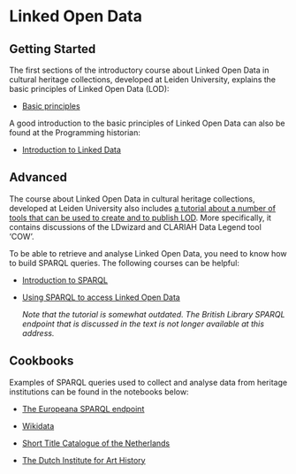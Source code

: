 # Linked Open Data {.unnumbered}

## Getting Started

The first sections of the introductory course about Linked Open Data in cultural heritage collections, developed at Leiden University, explains the basic principles of Linked Open Data (LOD):

-   [[Basic principles]{.underline}](https://unloch.github.io/lod/notebooks/1%20Basic_principles.html)

A good introduction to the basic principles of Linked Open Data can also be found at the Programming historian:

-   [[Introduction to Linked Data]{.underline}](https://programminghistorian.org/en/lessons/intro-to-linked-data)

## Advanced

The course about Linked Open Data in cultural heritage collections, developed at Leiden University also includes [[a tutorial about a number of tools that can be used to create and to publish LOD]{.underline}](https://unloch.github.io/lod/notebooks/2%20Creating_LOD.html). More specifically, it contains discussions of the LDwizard and CLARIAH Data Legend tool 'COW'.

To be able to retrieve and analyse Linked Open Data, you need to know how to build SPARQL queries. The following courses can be helpful:

-   [[Introduction to SPARQL]{.underline}](https://unloch.github.io/lod/notebooks/3%20SPARQL_queries.html)

-   [[Using SPARQL to access Linked Open Data]{.underline}](http://programminghistorian.org/en/lessons/retired/graph-databases-and-SPARQL)

    _Note that the tutorial is somewhat outdated. The British Library SPARQL endpoint that is discussed in the text is not longer available at this address._

## Cookbooks

Examples of SPARQL queries used to collect and analyse data from heritage institutions can be found in the notebooks below:

-   [[The Europeana SPARQL endpoint]{.underline}](https://unloch.github.io/lod/notebooks/Europeana_Basics.html)

-   [[Wikidata]{.underline}](https://unloch.github.io/lod/notebooks/Wikidata_Basics.html)

-   [[Short Title Catalogue of the Netherlands]{.underline}](https://github.com/peterverhaar/stcn-english-book)

-   [[The Dutch Institute for Art History]{.underline}](https://unloch.github.io/lod/notebooks/RKD_SPARQL.html)
